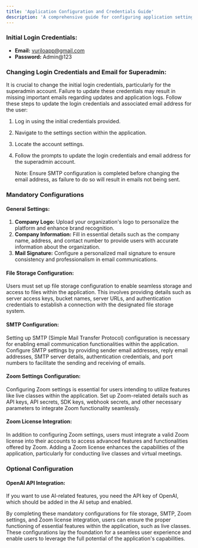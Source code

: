 ```yaml
---
title: 'Application Configuration and Credentials Guide'
description: 'A comprehensive guide for configuring application settings and credentials.'
---
```


### Initial Login Credentials:

- **Email:** vuriloapp@gmail.com
- **Password:** Admin@123

### Changing Login Credentials and Email for Superadmin:

It is crucial to change the initial login credentials, particularly for the superadmin account. Failure to update these credentials may result in missing important emails regarding updates and application logs. Follow these steps to update the login credentials and associated email address for the user:

1. Log in using the initial credentials provided.
2. Navigate to the settings section within the application.
3. Locate the account settings.
4. Follow the prompts to update the login credentials and email address for the superadmin account.
   
   Note: Ensure SMTP configuration is completed before changing the email address, as failure to do so will result in emails not being sent.

### Mandatory Configurations

#### General Settings:
1. **Company Logo:** Upload your organization's logo to personalize the platform and enhance brand recognition.
2. **Company Information:** Fill in essential details such as the company name, address, and contact number to provide users with accurate information about the organization.
3. **Mail Signature:** Configure a personalized mail signature to ensure consistency and professionalism in email communications.

#### File Storage Configuration:
Users must set up file storage configuration to enable seamless storage and access to files within the application. This involves providing details such as server access keys, bucket names, server URLs, and authentication credentials to establish a connection with the designated file storage system.

#### SMTP Configuration:
Setting up SMTP (Simple Mail Transfer Protocol) configuration is necessary for enabling email communication functionalities within the application. Configure SMTP settings by providing sender email addresses, reply email addresses, SMTP server details, authentication credentials, and port numbers to facilitate the sending and receiving of emails.

#### Zoom Settings Configuration:
Configuring Zoom settings is essential for users intending to utilize features like live classes within the application. Set up Zoom-related details such as API keys, API secrets, SDK keys, webhook secrets, and other necessary parameters to integrate Zoom functionality seamlessly.

#### Zoom License Integration:
In addition to configuring Zoom settings, users must integrate a valid Zoom license into their accounts to access advanced features and functionalities offered by Zoom. Adding a Zoom license enhances the capabilities of the application, particularly for conducting live classes and virtual meetings.

### Optional Configuration

#### OpenAI API Integration:
If you want to use AI-related features, you need the API key of OpenAI, which should be added in the AI setup and enabled.

By completing these mandatory configurations for file storage, SMTP, Zoom settings, and Zoom license integration, users can ensure the proper functioning of essential features within the application, such as live classes. These configurations lay the foundation for a seamless user experience and enable users to leverage the full potential of the application's capabilities.
